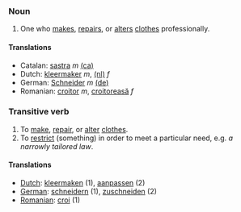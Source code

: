 ===Noun===

# One who [[make]]s, [[repair]]s, or [[alter]]s [[clothes]] professionally.

====Translations====
*Catalan: [[sastra]] ''m'' [[:ca:sastra|(ca)]]  
*Dutch: [[kleermaker]] ''m'', [[:nl:kleermaakster|(nl)]] ''f''
*German: [[Schneider]] ''m''  [[:de:Schneider|(de)]] 
*Romanian: [[croitor]] ''m'', [[croitoreasă]] ''f''

===Transitive verb===

# To [[make]], [[repair]], or [[alter]] [[clothes]].
# To [[restrict]] (something) in order to meet a particular need, e.g. ''a narrowly tailored law''.

====Translations====

*[[Dutch]]: [[kleermaken]] (1), [[aanpassen]] (2)
*[[German]]: [[schneidern]] (1), [[zuschneiden]] (2)
*[[Romanian]]: [[croi]] (1)